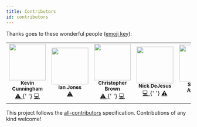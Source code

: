 ```yaml
---
title: Contributors
id: contributors
---
```


Thanks goes to these wonderful people ([emoji key](https://allcontributors.org/docs/en/emoji-key)):

<table>
  <tr>
    <td align="center">
      <a href="http://www.kevincunningham.co.uk">
        <img
          src="https://avatars3.githubusercontent.com/u/8320213?v=4"
          width="100px;"
          alt=""
        />
        <br />
        <sub>
          <b>Kevin Cunningham</b>
        </sub>
      </a>
      <br />
      <a
        href="https://github.com/dayhaysoos/use-shopping-cart/commits?author=doingandlearning"
        title="Tests"
      >
        ⚠️
      </a>{' '}
      <a
        href="https://github.com/dayhaysoos/use-shopping-cart/commits?author=doingandlearning"
        title="Code"
      >
        💻
      </a>
    </td>
    <td align="center">
      <a href="https://ianjones.us/">
        <img
          src="https://avatars2.githubusercontent.com/u/4407263?v=4"
          width="100px;"
          alt=""
        />
        <br />
        <sub>
          <b>Ian Jones</b>
        </sub>
      </a>
      <br />
      <a
        href="https://github.com/dayhaysoos/use-shopping-cart/commits?author=theianjones"
        title="Tests"
      >
        ⚠️
      </a>
    </td>
    <td align="center">
      <a href="https://chrisbrownie.dev/">
        <img
          src="https://avatars2.githubusercontent.com/u/19195374?v=4"
          width="100px;"
          alt=""
        />
        <br />
        <sub>
          <b>Christopher Brown</b>
        </sub>
      </a>
      <br />
      <a
        href="https://github.com/dayhaysoos/use-shopping-cart/commits?author=ChrisBrownie55"
        title="Tests"
      >
        ⚠️
      </a>{' '}
      <a
        href="https://github.com/dayhaysoos/use-shopping-cart/commits?author=ChrisBrownie55"
        title="Code"
      >
        💻
      </a>
    </td>
    <td align="center">
      <a href="https://github.com/dayhaysoos">
        <img
          src="https://avatars3.githubusercontent.com/u/1852675?v=4"
          width="100px;"
          alt=""
        />
        <br />
        <sub>
          <b>Nick DeJesus</b>
        </sub>
      </a>
      <br />
      <a
        href="https://github.com/dayhaysoos/use-shopping-cart/commits?author=dayhaysoos"
        title="Code"
      >
        💻
      </a>{' '}
      <a
        href="https://github.com/dayhaysoos/use-shopping-cart/commits?author=dayhaysoos"
        title="Tests"
      >
        ⚠️
      </a>
    </td>
    <td align="center">
      <a href="http://shodipoayomide.com">
        <img
          src="https://avatars2.githubusercontent.com/u/20538832?v=4"
          width="100px;"
          alt=""
        />
        <br />
        <sub>
          <b>Shodipo Ayomide</b>
        </sub>
      </a>
      <br />
      <a
        href="https://github.com/dayhaysoos/use-shopping-cart/commits?author=Developerayo"
        title="Documentation"
      >
        📖
      </a>
    </td>
  </tr>
</table>

This project follows the [all-contributors](https://github.com/all-contributors/all-contributors) specification. Contributions of any kind welcome!
